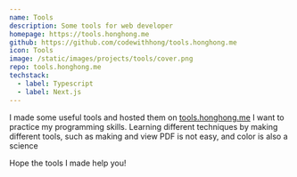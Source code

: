 ```yaml
---
name: Tools
description: Some tools for web developer
homepage: https://tools.honghong.me
github: https://github.com/codewithhong/tools.honghong.me
icon: Tools
image: /static/images/projects/tools/cover.png
repo: tools.honghong.me
techstack:
  - label: Typescript
  - label: Next.js
---
```


I made some useful tools and hosted them on [tools.honghong.me](https://tools.honghong.me) I want to practice my programming skills. Learning different techniques by making different tools, such as making and view PDF is not easy, and color is also a science

Hope the tools I made help you!
